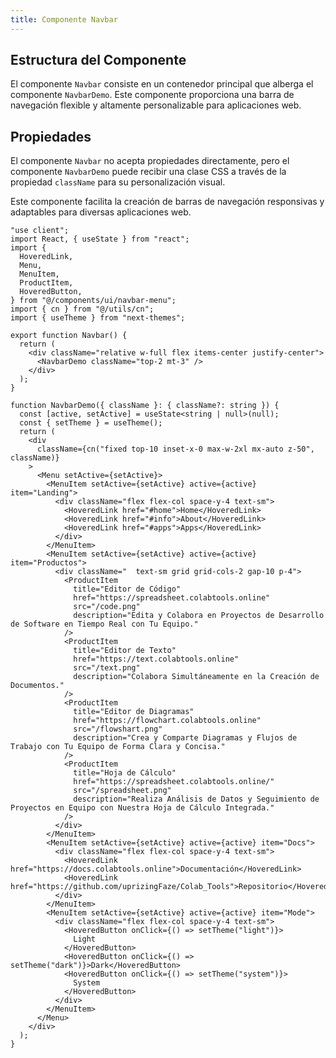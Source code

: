 ```yaml
---
title: Componente Navbar
---
```


## Estructura del Componente

El componente `Navbar` consiste en un contenedor principal que alberga el componente `NavbarDemo`. Este componente proporciona una barra de navegación flexible y altamente personalizable para aplicaciones web.

## Propiedades

El componente `Navbar` no acepta propiedades directamente, pero el componente `NavbarDemo` puede recibir una clase CSS a través de la propiedad `className` para su personalización visual.

Este componente facilita la creación de barras de navegación responsivas y adaptables para diversas aplicaciones web.

```tsx
"use client";
import React, { useState } from "react";
import {
  HoveredLink,
  Menu,
  MenuItem,
  ProductItem,
  HoveredButton,
} from "@/components/ui/navbar-menu";
import { cn } from "@/utils/cn";
import { useTheme } from "next-themes";

export function Navbar() {
  return (
    <div className="relative w-full flex items-center justify-center">
      <NavbarDemo className="top-2 mt-3" />
    </div>
  );
}

function NavbarDemo({ className }: { className?: string }) {
  const [active, setActive] = useState<string | null>(null);
  const { setTheme } = useTheme();
  return (
    <div
      className={cn("fixed top-10 inset-x-0 max-w-2xl mx-auto z-50", className)}
    >
      <Menu setActive={setActive}>
        <MenuItem setActive={setActive} active={active} item="Landing">
          <div className="flex flex-col space-y-4 text-sm">
            <HoveredLink href="#home">Home</HoveredLink>
            <HoveredLink href="#info">About</HoveredLink>
            <HoveredLink href="#apps">Apps</HoveredLink>
          </div>
        </MenuItem>
        <MenuItem setActive={setActive} active={active} item="Productos">
          <div className="  text-sm grid grid-cols-2 gap-10 p-4">
            <ProductItem
              title="Editor de Código"
              href="https://spreadsheet.colabtools.online"
              src="/code.png"
              description="Edita y Colabora en Proyectos de Desarrollo de Software en Tiempo Real con Tu Equipo."
            />
            <ProductItem
              title="Editor de Texto"
              href="https://text.colabtools.online"
              src="/text.png"
              description="Colabora Simultáneamente en la Creación de Documentos."
            />
            <ProductItem
              title="Editor de Diagramas"
              href="https://flowchart.colabtools.online"
              src="/flowshart.png"
              description="Crea y Comparte Diagramas y Flujos de Trabajo con Tu Equipo de Forma Clara y Concisa."
            />
            <ProductItem
              title="Hoja de Cálculo"
              href="https://spreadsheet.colabtools.online/"
              src="/spreadsheet.png"
              description="Realiza Análisis de Datos y Seguimiento de Proyectos en Equipo con Nuestra Hoja de Cálculo Integrada."
            />
          </div>
        </MenuItem>
        <MenuItem setActive={setActive} active={active} item="Docs">
          <div className="flex flex-col space-y-4 text-sm">
            <HoveredLink href="https://docs.colabtools.online">Documentación</HoveredLink>
            <HoveredLink href="https://github.com/uprizingFaze/Colab_Tools">Repositorio</HoveredLink>
          </div>
        </MenuItem>
        <MenuItem setActive={setActive} active={active} item="Mode">
          <div className="flex flex-col space-y-4 text-sm">
            <HoveredButton onClick={() => setTheme("light")}>
              Light
            </HoveredButton>
            <HoveredButton onClick={() => setTheme("dark")}>Dark</HoveredButton>
            <HoveredButton onClick={() => setTheme("system")}>
              System
            </HoveredButton>
          </div>
        </MenuItem>
      </Menu>
    </div>
  );
}
